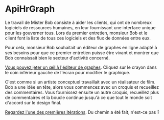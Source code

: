 # ApiHrGraph

Le travail de Mister Bob consiste à aider les clients, qui ont de nombreux logiciels
de ressources humaines, en leur fournissant une interface unique pour
les gouverner tous.
Lors du premier entretien, monsieur Bob et le client font la liste de tous
ces logiciels et des flux de données entre eux.

Pour cela, monsieur Bob souhaitait un éditeur de graphes en ligne
adapté à ses besoins pour que ce premier entretien puisse être vivant
et montrer que Bob connaissait bien le secteur d'activité concerné.

[Vous pouvez jeter un œil à l'éditeur de graphes](apps/apihr-graph).
Cliquez sur le crayon dans le coin inférieur gauche de l'écran pour modifier le graphique.

C'est comme si un artiste conceptuel travaillait avec un réalisateur de film.
Bob a une idée en tête, alors vous commencez avec un croquis et recueillez
des commentaires. Vous fournissez ensuite un autre croquis,
recueillez plus de commentaires et la boucle continue jusqu'à ce que
tout le monde soit d'accord sur le design final.

[Regardez l'une des premières itérations](apps/apihr-graph-draft).
Du chemin a été fait, n'est-ce pas ?
